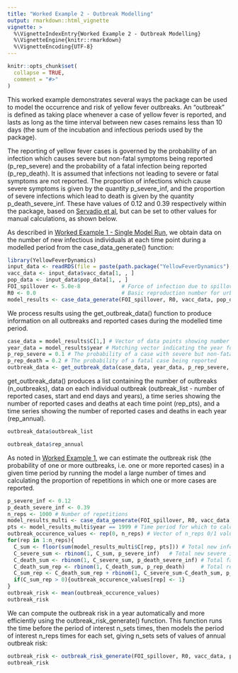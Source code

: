 ```yaml
---
title: "Worked Example 2 - Outbreak Modelling"
output: rmarkdown::html_vignette
vignette: >
  %\VignetteIndexEntry{Worked Example 2 - Outbreak Modelling}
  %\VignetteEngine{knitr::rmarkdown}
  %\VignetteEncoding{UTF-8}
---
```


```r
knitr::opts_chunk$set(
  collapse = TRUE,
  comment = "#>"
)
```

This worked example demonstrates several ways the package can be used to model the occurrence and risk of yellow fever outbreaks. An "outbreak" is defined as taking place whenever a case of yellow fever is reported, and lasts as long as the time interval between new cases remains less than 10 days (the sum of the incubation and infectious periods used by the package).

The reporting of yellow fever cases is governed by the probability of an infection which causes severe but non-fatal symptoms being reported (p_rep_severe) and the probability of a fatal infection being reported (p_rep_death). It is assumed that infections not leading to severe or fatal symptoms are not reported. The proportion of infections which cause severe symptoms is given by the quantity p_severe_inf, and the proportion of severe infections which lead to death is given by the quantity p_death_severe_inf. These have values of 0.12 and 0.39 respectively within the package, based on [Servadio et al](https://doi.org/10.1186/s12879-021-06535-4), but can be set to other values for manual calculations, as shown below.

As described in [Worked Example 1 - Single Model Run](https://mrc-ide.github.io/YellowFeverDynamics/articles/AWorkedExampleAModelRun.html), we obtain data on the number of new infectious individuals at each time point during a modelled period from the case_data_generate() function:

```r
library(YellowFeverDynamics)
input_data <- readRDS(file = paste(path.package("YellowFeverDynamics"), "/exdata/input_data_example.Rds", sep = ""))
vacc_data <- input_data$vacc_data[1, , ]
pop_data <- input_data$pop_data[1, , ]  
FOI_spillover <- 5.0e-8             # Force of infection due to spillover from sylvatic reservoir
R0 <- 0.0                           # Basic reproduction number for urban spread of infection
model_results <- case_data_generate(FOI_spillover, R0, vacc_data, pop_data, year0 = input_data$years_labels[1], mode_start = 1, n_reps = 1, year_end = 2001, year_data_begin = 1999, vaccine_efficacy = 1.0, start_SEIRV = NULL, dt = 1.0)
```

We process results using the get_outbreak_data() function to produce information on all outbreaks and reported cases during the modelled time period.

```r
case_data = model_results$C[1,] # Vector of data points showing number of new cases at each time point [TBC]
year_data = model_results$year # Matching vector indicating the year for each time point [TBC]
p_rep_severe = 0.1 # The probability of a case with severe but non-fatal symptoms being reported
p_rep_death = 0.2 # The probability of a fatal case being reported
outbreak_data <- get_outbreak_data(case_data, year_data, p_rep_severe, p_rep_death)
```

get_outbreak_data() produces a list containing the number of outbreaks (n_outbreaks), data on each individual outbreak (outbreak_list - number of reported cases, start and end days and years), a time series showing the number of reported cases and deaths at each time point (rep_pts), and a time series showing the number of reported cases and deaths in each year (rep_annual).

```r
outbreak_data$outbreak_list
```

```r
outbreak_data$rep_annual
```

As noted in [Worked Example 1](https://mrc-ide.github.io/YellowFeverDynamics/articles/AWorkedExampleAModelRun.html), we can estimate the outbreak risk (the probability of one or more outbreaks, i.e. one or more reported cases) in a given time period by running the model a large number of times and calculating the proportion of repetitions in which one or more cases are reported.

```r
p_severe_inf <- 0.12
p_death_severe_inf <- 0.39
n_reps <- 1000 # Number of repetitions
model_results_multi <- case_data_generate(FOI_spillover, R0, vacc_data, pop_data, year0 = input_data$years_labels[1], mode_start = 1, n_reps, year_end = 2001, year_data_begin = 1999, vaccine_efficacy = 1.0, start_SEIRV = NULL, dt = 1.0)
pts <- model_results_multi$year == 1999 # Time period for which to calculate outbreak risk, here defined as a particular year
outbreak_occurence_values <- rep(0, n_reps) # Vector of n_reps 0/1 values indicating whether an outbreak occurs for that repetition
for(rep in 1:n_reps){
  C_sum <- floor(sum(model_results_multi$C[rep, pts])) # Total new infections in time period
  C_severe_sum <- rbinom(1, C_sum, p_severe_inf)   # Total new severe infections
  C_death_sum <- rbinom(1, C_severe_sum, p_death_severe_inf) # Total fatal infections
  C_death_sum_rep <- rbinom(1, C_death_sum, p_rep_death)     # Total reported fatal infections
  C_sum_rep <- C_death_sum_rep + rbinom(1, C_severe_sum-C_death_sum, p_rep_severe) # Total reported infections
  if(C_sum_rep > 0){outbreak_occurence_values[rep] <- 1}
}
outbreak_risk <- mean(outbreak_occurence_values)
outbreak_risk
```

We can compute the outbreak risk in a year automatically and more efficiently using the outbreak_risk_generate() function. This function runs the time before the period of interest n_sets times, then models the period of interest n_reps times for each set, giving n_sets sets of values of annual outbreak risk:

```r
outbreak_risk <- outbreak_risk_generate(FOI_spillover, R0, vacc_data, pop_data, year0 = input_data$years_labels[1], mode_start = 1, n_sets=1, n_reps = 1000, year_end = 2005, year_data_begin = 1999, vaccine_efficacy = 1.0, start_SEIRV = NULL, dt = 1.0, p_rep_severe, p_rep_death)
outbreak_risk
```
